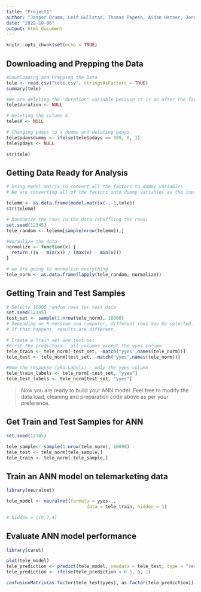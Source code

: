 ---
title: "Project1"
author: "Jasper Drumm, Leif Gullstad, Thomas Papesh, Aidan Hatzer, Jonah Cuenca"
date: "2022-10-06"
output: html_document
---

```{r setup, include=FALSE}
knitr::opts_chunk$set(echo = TRUE)
```

## Downloading and Prepping the Data

```{r}
#Downloading and Prepping the Data
tele <- read.csv("tele.csv", stringsAsFactors = TRUE)
summary(tele)

#We are deleting the "duration" variable because it is an after the fact measurement. We only should be using variables that we know before the call
tele$duration <- NULL

# Deleting the column X
tele$X <- NULL

# Changing pdays to a dummy and deleting pdays
tele$pdaysdummy <- ifelse(tele$pdays == 999, 0, 1)
tele$pdays <- NULL

str(tele)
```

## Getting Data Ready for Analysis

```{r}
# Using model.matrix to convert all the factors to dummy variables
# We are converting all of the factors into dummy variables as the input into knn has to be numeric

telemm <- as.data.frame(model.matrix(~.-1,tele))
str(telemm)

# Randomize the rows in the data (shuffling the rows)
set.seed(12345)
tele_random <- telemm[sample(nrow(telemm)),]

#Normalize the data
normalize <- function(x) {
  return ((x - min(x)) / (max(x) - min(x)))
}

# we are going to normalize everything 
tele_norm <- as.data.frame(lapply(tele_random, normalize))
```


## Getting Train and Test Samples

```{r}
# Selects 10000 random rows for test data
set.seed(12345)
test_set <- sample(1:nrow(tele_norm), 10000) 
# Depending on R-version and computer, different rows may be selected. 
# If that happens, results are different. 

# Create a train set and test set
#First the predictors - all columns except the yyes column
tele_train <- tele_norm[-test_set, -match("yyes",names(tele_norm))]
tele_test <- tele_norm[test_set, -match("yyes",names(tele_norm))]

#Now the response (aka Labels) - only the yyes column
tele_train_labels <- tele_norm[-test_set, "yyes"]
tele_test_labels <- tele_norm[test_set, "yyes"]

```

> Now you are ready to build your ANN model. Feel free to modify the data load, cleaning and preparation code above as per your preference.

## Get Train and Test Samples for ANN
```{r}
set.seed(12345)

tele_sample<- sample(1:nrow(tele_norm), 10000)
tele_test <- tele_norm[tele_sample,]
tele_train <- tele_norm[-tele_sample,]
```

## Train an ANN model on telemarketing data
```{r, cache=T}
library(neuralnet)

tele_model <- neuralnet(formula = yyes~.,
                              data = tele_train, hidden = 1)

# hidden = c(9,7,4)
```

## Evaluate ANN model performance
```{r}
library(caret)

plot(tele_model)
tele_prediction <- predict(tele_model, newdata = tele_test, type = "response")
tele_prediction <- ifelse(tele_prediction < 0.5, 0, 1)

confusionMatrix(as.factor(tele_test$yyes), as.factor(tele_prediction))
```
